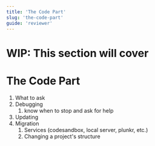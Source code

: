 ```yaml
---
title: 'The Code Part'
slug: 'the-code-part'
guide: 'reviewer'
---
```


# WIP: This section will cover
# The Code Part

1. What to ask
2. Debugging 
    1. know when to stop and ask for help
3. Updating
4. Migration
    1.  Services (codesandbox, local server, plunkr,  etc.)
    2.  Changing a project's structure